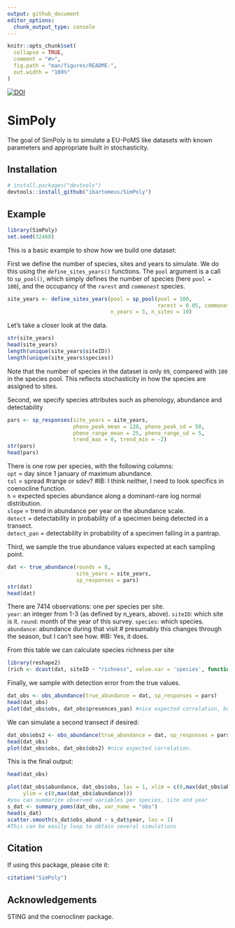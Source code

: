 ```yaml
---
output: github_document
editor_options: 
  chunk_output_type: console
---
```


<!-- README.md is generated from README.Rmd. Please edit that file -->

```r
knitr::opts_chunk$set(
  collapse = TRUE,
  comment = "#>",
  fig.path = "man/figures/README-",
  out.width = "100%"
)
```

[![DOI](https://zenodo.org/badge/DOI/10.5281/zenodo.8223668.svg)](https://doi.org/10.5281/zenodo.8223668)


# SimPoly

The goal of SimPoly is to simulate a EU-PoMS like datasets with known parameters and appropriate built in stochasticity. 

## Installation

``` r
# install.packages("devtools")
devtools::install_github("ibartomeus/SimPoly")
```


## Example

```r
library(SimPoly)
set.seed(32468)
```

This is a basic example to show how we build one dataset:

First we define the number of species, sites and years to simulate. We do this using the `define_sites_years()` functions. The `pool` argument is a call to `sp_pool()`, which simply defines the number of species (here `pool = 100`), and the occupancy of the `rarest` and `commonest` species. 

```r
site_years <- define_sites_years(pool = sp_pool(pool = 100, 
                                                rarest = 0.05, commonest = 0.7),
                                 n_years = 3, n_sites = 10)
```

Let's take a closer look at the data.
```r
str(site_years)
head(site_years)
length(unique(site_years$siteID))
length(unique(site_years$species))
```

Note that the number of species in the dataset is only `89`, compared with `100` in the species pool. This reflects stochasticity in how the species are assigned to sites.

Second, we specify species attributes such as phenology, abundance and detectability

```r
pars <- sp_responses(site_years = site_years,
                     pheno_peak_mean = 120, pheno_peak_sd = 50,
                     pheno_range_mean = 25, pheno_range_sd = 5,
                     trend_max = 0, trend_min = -2)
str(pars)
head(pars)
```

There is one row per species, with the following columns:  
`opt` = day since 1 january of maximum abundance.  
`tol` = spread #range or sdev? #IB: I think neither, I need to look specifics in coenocline function.  
`h` = expected species abundance along a dominant-rare log normal distribution.  
`slope` = trend in abundance per year on the abundance scale.    
`detect` = detectability in probability of a specimen being detected in a transect.   
`detect_pan` = detectability in probability of a specimen falling in a pantrap.      

Third, we sample the true abundance values expected at each sampling point.

```r
dat <- true_abundance(rounds = 8,
                      site_years = site_years,
                      sp_responses = pars)
str(dat)
head(dat)
```

There are 7414 observations: one per species per site.  
`year`: an integer from 1-3 (as defined by n_years, above). 
`siteID`: which site is it. 
`round`: month of the year of this survey. 
`species`: which species.  
`abundance`: abundance during that visit # presumably this changes through the season, but I can't see how.  #IB: Yes, it does. 

From this table we can calculate species richness per site

```r
library(reshape2)
(rich <- dcast(dat, siteID ~ "richness", value.var = 'species', function(x) length(unique(x))))
```

Finally, we sample with detection error from the true values.

```r
dat_obs <- obs_abundance(true_abundance = dat, sp_responses = pars)
head(dat_obs)
plot(dat_obs$obs, dat_obs$presences_pan) #nice expected correlation, but more noisy.
```

We can simulate a second transect if desired:
```r
dat_obs$obs2 <- obs_abundance(true_abundance = dat, sp_responses = pars)$obs #note order is preserved
head(dat_obs)
plot(dat_obs$obs, dat_obs$obs2) #nice expected correlation.
```

This is the final output:

```r
head(dat_obs)
```

```r
plot(dat_obs$abundance, dat_obs$obs, las = 1, xlim = c(0,max(dat_obs$abundance)), 
     ylim = c(0,max(dat_obs$abundance))) 
#you can summarize observed variables per species, site and year
s_dat <- summary_poms(dat_obs, var_name = "obs")
head(s_dat)
scatter.smooth(s_dat$obs_abund ~ s_dat$year, las = 1)
#This can be easily loop to obtain several simulations
```

## Citation

If using this package, please cite it:
```r
citation("SimPoly")
```

## Acknowledgements

STING and the coenocliner package.
